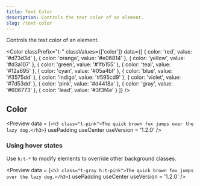 ```yaml
---
title: Text Color
description: Controls the text color of an element.
slug: /text-color
---
```



Controls the text color of an element.

<Color 
  classPrefix="t-" 
  classValues={['color']} 
  data={[
    { color: 'red', value: '#d73d3d' },
    { color: 'orange', value: '#e06814' },
    { color: 'yellow', value: '#d3a107' },
    { color: 'green', value: '#1fb155' },
    { color: 'teal', value: '#12a695' },
    { color: 'cyan', value: '#05a4bf' },
    { color: 'blue', value: '#3575dd' },
    { color: 'indigo', value: '#595cd9' },
    { color: 'violet', value: '#7d53dd' },
    { color: 'pink', value: '#d4418a' },
    { color: 'gray', value: '#606773' },
    { color: 'lead', value: '#3f3f4e' }
  ]}
/>

## Color

<Preview
  data = {`<h3 class="t-pink">The quick brown fox jumps over the lazy dog.</h3>`}
  usePadding
  useCenter
  useVersion = '1.2.0'
/>

### Using hover states

Use `h:t-*` to modify elements to override other background classes.

<Preview
  data = {`<h3 class="t-gray h:t-pink">The quick brown fox jumps over the lazy dog.</h3>`}
  usePadding
  useCenter
  useVersion = '1.2.0'
/>